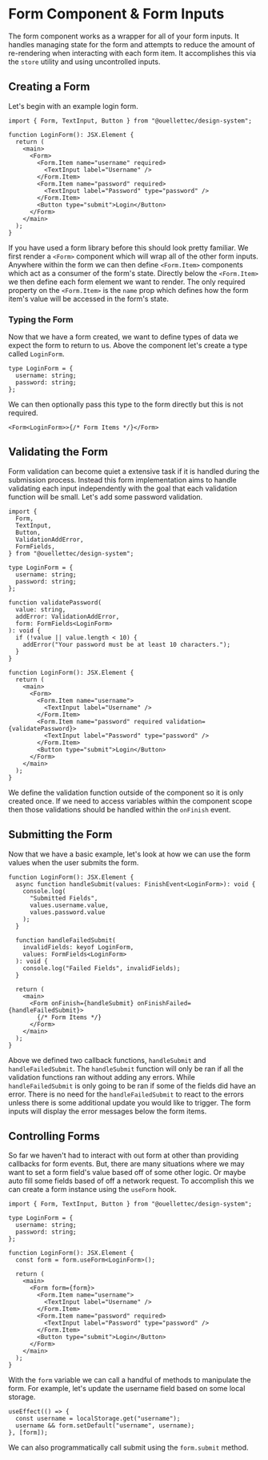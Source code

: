 
<Meta title="Components/Form" />

# Form Component & Form Inputs

The form component works as a wrapper for all of your form inputs. It handles managing state for the form and attempts to reduce the amount of re-rendering when interacting with each form item. It accomplishes this via the `store` utility and using uncontrolled inputs.

## Creating a Form

Let's begin with an example login form.

```tsx
import { Form, TextInput, Button } from "@ouellettec/design-system";

function LoginForm(): JSX.Element {
  return (
    <main>
      <Form>
        <Form.Item name="username" required>
          <TextInput label="Username" />
        </Form.Item>
        <Form.Item name="password" required>
          <TextInput label="Password" type="password" />
        </Form.Item>
        <Button type="submit">Login</Button>
      </Form>
    </main>
  );
}
```

If you have used a form library before this should look pretty familiar. We first render a `<Form>` component which will wrap all of the other form inputs. Anywhere within the form we can then define `<Form.Item>` components which act as a consumer of the form's state. Directly below the `<Form.Item>` we then define each form element we want to render. The only required property on the `<Form.Item>` is the `name` prop which defines how the form item's value will be accessed in the form's state.

### Typing the Form

Now that we have a form created, we want to define types of data we expect the form to return to us. Above the component let's create a type called `LoginForm`.

```tsx
type LoginForm = {
  username: string;
  password: string;
};
```

We can then optionally pass this type to the form directly but this is not required.

```tsx
<Form<LoginForm>>{/* Form Items */}</Form>
```

## Validating the Form

Form validation can become quiet a extensive task if it is handled during the submission process. Instead this form implementation aims to handle validating each input independently with the goal that each validation function will be small. Let's add some password validation.

```tsx
import {
  Form,
  TextInput,
  Button,
  ValidationAddError,
  FormFields,
} from "@ouellettec/design-system";

type LoginForm = {
  username: string;
  password: string;
};

function validatePassword(
  value: string,
  addError: ValidationAddError,
  form: FormFields<LoginForm>
): void {
  if (!value || value.length < 10) {
    addError("Your password must be at least 10 characters.");
  }
}

function LoginForm(): JSX.Element {
  return (
    <main>
      <Form>
        <Form.Item name="username">
          <TextInput label="Username" />
        </Form.Item>
        <Form.Item name="password" required validation={validatePassword}>
          <TextInput label="Password" type="password" />
        </Form.Item>
        <Button type="submit">Login</Button>
      </Form>
    </main>
  );
}
```

We define the validation function outside of the component so it is only created once. If we need to access variables within the component scope then those validations should be handled within the `onFinish` event.

## Submitting the Form

Now that we have a basic example, let's look at how we can use the form values when the user submits the form.

```tsx
function LoginForm(): JSX.Element {
  async function handleSubmit(values: FinishEvent<LoginForm>): void {
    console.log(
      "Submitted Fields",
      values.username.value,
      values.password.value
    );
  }

  function handleFailedSubmit(
    invalidFields: keyof LoginForm,
    values: FormFields<LoginForm>
  ): void {
    console.log("Failed Fields", invalidFields);
  }

  return (
    <main>
      <Form onFinish={handleSubmit} onFinishFailed={handleFailedSubmit}>
        {/* Form Items */}
      </Form>
    </main>
  );
}
```

Above we defined two callback functions, `handleSubmit` and `handleFailedSubmit`. The `handleSubmit` function will only be ran if all the validation functions ran without adding any errors. While `handleFailedSubmit` is only going to be ran if some of the fields did have an error. There is no need for the `handleFailedSubmit` to react to the errors unless there is some additional update you would like to trigger. The form inputs will display the error messages below the form items.

## Controlling Forms

So far we haven't had to interact with out form at other than providing callbacks for form events. But, there are many situations where we may want to set a form field's value based off of some other logic. Or maybe auto fill some fields based of off a network request. To accomplish this we can create a form instance using the `useForm` hook.

```tsx
import { Form, TextInput, Button } from "@ouellettec/design-system";

type LoginForm = {
  username: string;
  password: string;
};

function LoginForm(): JSX.Element {
  const form = form.useForm<LoginForm>();

  return (
    <main>
      <Form form={form}>
        <Form.Item name="username">
          <TextInput label="Username" />
        </Form.Item>
        <Form.Item name="password" required>
          <TextInput label="Password" type="password" />
        </Form.Item>
        <Button type="submit">Login</Button>
      </Form>
    </main>
  );
}
```

With the `form` variable we can call a handful of methods to manipulate the form. For example, let's update the username field based on some local storage.

```tsx
useEffect(() => {
  const username = localStorage.get("username");
  username && form.setDefault("username", username);
}, [form]);
```

We can also programmatically call submit using the `form.submit` method.
